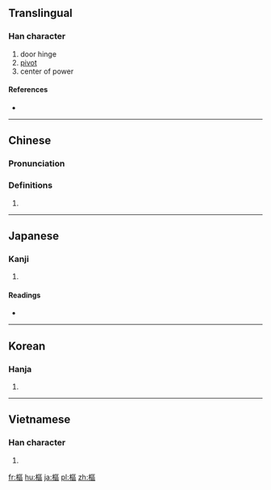{{also|枢}}
==Translingual==

===Han character===
{{Han char|rn=75|rad=木|as=11|sn=15|four=41916|canj=DSRR|ids=⿰木區}}

# door hinge
# [[pivot]]
# center of power

====References====
* {{Han ref|kx=0550.200|dkj=15450|dj=0938.120|hdz=21276.040|uh=6A1E|ud=27166|bh=BCCF|bd=48335}}

----

==Chinese==
{{zh-forms|s=枢}}

===Pronunciation===
{{zh-pron
|m=shū
|c=syu1
|h=pfs=
|md=
|mn=chhu
|w=
|mc=y
|oc=y
|cat=
}}

===Definitions===
{{zh-hanzi}}

# {{rfdef|lang=zh}}

----

==Japanese==

===Kanji===
{{ja-kanji|grade=|rs=木11}}

# {{defn|lang=ja|sort=木11}}

====Readings====
* {{ja-readings|on=[[すう]] (sū), [[しゅ]] (shu)|kun=[[とぼそ]] (toboso), [[からくり]] (karakuri)}}

----

==Korean==

===Hanja===
{{ko-hanja|hangeul=[[추]], [[우]]|eumhun=|rv=chu, u|mr=ch'u, u|y=chwu, wu}}

# {{defn|lang=ko|sort=木11}}

----

==Vietnamese==

===Han character===
{{vi-hantu|[[xu]], [[su]], [[sù]], [[xô]], [[xù]], [[xũ]], [[khu]], [[xó]], [[xụ]]|rs=木11}}

# {{defn|lang=vi|sort=木11}}

[[fr:樞]]
[[hu:樞]]
[[ja:樞]]
[[pl:樞]]
[[zh:樞]]